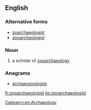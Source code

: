 ==English==

===Alternative forms===
* [[zoarchaeologist]]
* [[zooarcheologist]]

===Noun===
{{en-noun}}

# a scholar of [[zooarchaeology]]

===Anagrams===
* [[archaeozoologist#English|archaeozoologist]]

[[Category:en:Archaeology]]

[[fr:zooarchaeologist]]
[[ko:zooarchaeologist]]